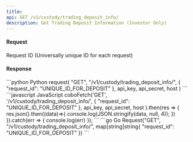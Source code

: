 ```yaml
---
title: 
api: GET /v1/custody/trading_deposit_info/ 
description: Get Trading Deposit Information (Investor Only) 
---
```

#### Request 

<ParamField body="request_id" type="String" required>Request ID (Universally unique ID for each request)</ParamField> 

#### Response 

<RequestExample>
```python Python
request(
    "GET",
    "/v1/custody/trading_deposit_info/",
    {
        "request_id": "UNIQUE_ID_FOR_DEPOSIT"
    },
    api_key, api_secret, host
)
```
```javascript JavaScript
coboFetch('GET', '/v1/custody/trading_deposit_info/',
        {
            "request_id": "UNIQUE_ID_FOR_DEPOSIT"
        },
        api_key, api_secret, host
    ).then(res => {
        res.json().then((data)=>{
            console.log(JSON.stringify(data, null, 4));
        })
    }).catch(err => {
        console.log(err)
    });
```
```go Go
Request("GET", "/v1/custody/trading_deposit_info/", map[string]string{
    "request_id": "UNIQUE_ID_FOR_DEPOSIT"
})
```
</RequestExample>

<ResponseExample>

</ResponseExample>
